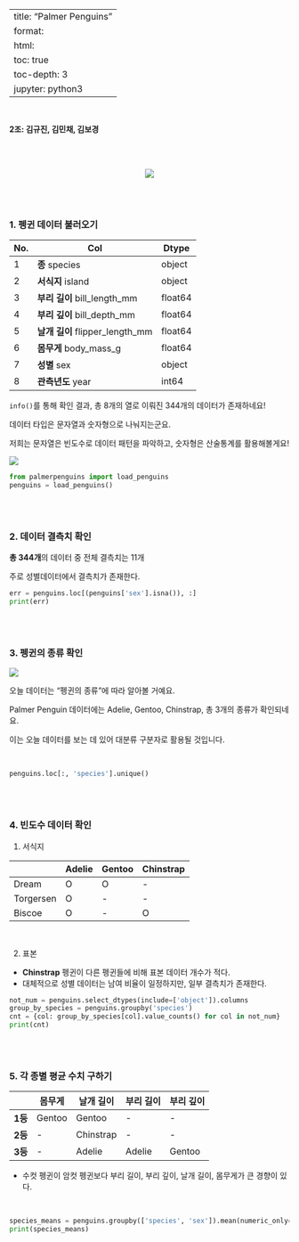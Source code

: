
---
title: "Palmer Penguins"
format: 
  html:
    toc: true
    toc-depth: 3
jupyter: python3
---

<br>

**2조: 김규진, 김민채, 김보경**

<br>
<br>

<center>
![](https://encrypted-tbn0.gstatic.com/images?q=tbn:ANd9GcQ-s9aOENQqhR1UkpRSo_eFCnsE6tfTVT8lYQ&s)</center>

<br>
<br>

### 1. 펭귄 데이터 불러오기


| No. | Col               | Dtype   |
|-----|-------------------|---------|
| 1   | **종** species           | object  |
| 2   | **서식지** island            | object  |
| 3   | **부리 길이** bill_length_mm    | float64 |
| 4   | **부리 깊이** bill_depth_mm     | float64 |
| 5   | **날개 길이** flipper_length_mm | float64 |
| 6   | **몸무게** body_mass_g       | float64 |
| 7   | **성별** sex               | object  |
| 8   | **관측년도** year              | int64   |

`info()`를 통해 확인 결과, 총 8개의 열로 이뤄진 344개의 데이터가 존재하네요!

데이터 타입은 문자열과 숫자형으로 나눠지는군요.

저희는 문자열은 빈도수로 데이터 패턴을 파악하고, 숫자형은 산술통계를 활용해볼게요!


![](https://allisonhorst.github.io/palmerpenguins/reference/figures/culmen_depth.png)

```python
from palmerpenguins import load_penguins
penguins = load_penguins()
```

<br>
<br>

### 2. 데이터 결측치 확인

**총 344개**의 데이터 중 전체 결측치는 11개

주로 성별데이터에서 결측치가 존재한다.

```python
err = penguins.loc[(penguins['sex'].isna()), :]
print(err)
```

<br>
<br>

### 3. 펭귄의 종류 확인

![](https://forum.posit.co/uploads/default/original/3X/0/b/0ba5d8b2b0621630afc7a53dcff5975ec693d05b.png)


오늘 데이터는 "펭귄의 종류"에 따라 알아볼 거예요.

Palmer Penguin 데이터에는 Adelie, Gentoo, Chinstrap, 총 3개의 종류가 확인되네요.

이는 오늘 데이터를 보는 데 있어 대분류 구분자로 활용될 것입니다.

<br>


```python
penguins.loc[:, 'species'].unique()

```

<br>
<br>



### 4. 빈도수 데이터 확인

1. 서식지

  |  |**Adelie**|**Gentoo**|**Chinstrap**|
  |----|---------|--------|----|
  |Dream|O|O|-|
  |Torgersen|O|-|-|
  |Biscoe|O|-|O|

<br>

2. 표본
- **Chinstrap** 펭귄이 다른 펭귄들에 비해 표본 데이터 개수가 적다.
- 대체적으로 성별 데이터는 남여 비율이 일정하지만, 일부 결측치가 존재한다.


```python
not_num = penguins.select_dtypes(include=['object']).columns
group_by_species = penguins.groupby('species')
cnt = {col: group_by_species[col].value_counts() for col in not_num}
print(cnt)
```

<br>
<br>

### 5. 각 종별 평균 수치 구하기

||몸무게|날개 길이|부리 길이|부리 깊이|
|----| ---- |----|----| ----|
|**1등**| Gentoo |  Gentoo | -  |   - |
|**2등**| - | Chinstrap|-  |   - |
|**3등**|- | Adelie | Adelie | Gentoo |

- 수컷 펭귄이 암컷 펭귄보다 부리 길이, 부리 깊이, 날개 길이, 몸무게가 큰 경향이 있다.

<br>

```python
species_means = penguins.groupby(['species', 'sex']).mean(numeric_only=True)
print(species_means)
```

<br>
<br>